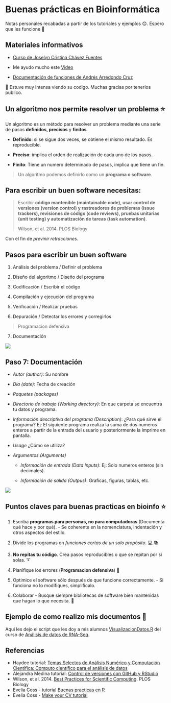 # Buenas prácticas en Bioinformática

Notas personales recabadas a partir de los tutoriales y ejemplos 😊. Espero que les funcione 💜

## Materiales informativos

-   [Curso de Joselyn Cristina Chávez Fuentes](https://comunidadbioinfo.github.io/cdsb2023/creaci%C3%B3n-de-vi%C3%B1etas.html)

-   Me ayudo mucho este [Video](https://www.youtube.com/watch?v=7ZgZ6qUKZvE&ab_channel=DaniMedi)

-   [Documentación de funciones de Andrés Arredondo Cruz](https://comunidadbioinfo.github.io/cdsb2023/documentaci%C3%B3n-de-funciones.html)

💪 Estuve muy intensa viendo su codigo. Muchas gracias por tenerlos publico.

## **Un algoritmo nos permite resolver un problema ⭐**

Un algoritmo es un método para resolver un problema mediante una serie de pasos **definidos, precisos** y **finitos**.

-   **Definido**: si se sigue dos veces, se obtiene el mismo resultado. Es reproducible.

-   **Preciso**: implica el orden de realización de cada uno de los pasos.

-   **Finito**: Tiene un numero determinado de pasos, implica que tiene un fin.

> Un algoritmo podemos definirlo como un **programa o software**.

## **Para escribir un buen software necesitas:**

> Escribir **código mantenible (maintainable code), usar control de versiones (version control) y rastreadores de problemas (issue trackers), revisiones de código (code reviews), pruebas unitarias (unit testing) y automatización de tareas (task automation)**.
>
> Wilson, et al. 2014. PLOS Biology

Con el fin de *previnir retracciones*.

::: callout-note
## Pasos para escribir un buen software

1.  Análisis del problema / Definir el problema

2.  Diseño del algoritmo / Diseño del programa

3.  Codificación / Escribir el código

4.  Compilación y ejecución del programa

5.  Verificación / Realizar pruebas

6.  Depuración / Detectar los errores y corregirlos

> Programacion defensiva

7.  Documentación
:::

![](https://eveliacoss.github.io/Buenaspracticas_R_Mayo2024/BestPractices/figures/homersapien.jpg){fig-align="center"}

## **Paso 7: Documentación**

::: callout-note
-   *Autor (author)*: Su nombre

-   *Dia (date)*: Fecha de creación

-   *Paquetes (packages)*

-   *Directorio de trabajo (Working directory)*: En que carpeta se encuentra tu datos y programa.

-   *Información descriptiva del programa (Description)*: ¿Para qué sirve el programa? Ej: El siguiente programa realiza la suma de dos numeros enteros a partir de la entrada del usuario y posteriormente la imprime en pantalla.

-   *Usage* ¿Cómo se utiliza?

-   *Argumentos (Arguments)*

    -   *Información de entrada (Data Inputs)*: Ej: Solo numeros enteros (sin decimales).

    -   *Información de salida (Outpus)*: Graficas, figuras, tablas, etc.
:::

![](https://eveliacoss.github.io/Buenaspracticas_R_Mayo2024/BestPractices/figures/meme_documentacion.jpg){fig-align="center"}

## Puntos claves para buenas practicas en bioinfo ⭐

1.  Escriba **programas para personas, no para computadoras** (Documenta qué hace y por qué). - Se coherente en la nomenclatura, indentación y otros aspectos del estilo.

2.  Divide los programas en *funciones cortas de un solo propósito.* 💻 📚

3.  **No repitas tu código**. Crea pasos reproducibles o que se repitan por si solas. ➰

4.  Planifique los errores (**Programacion defensiva**) 🚩

5.  Optimice el software sólo después de que funcione correctamente. - Si funciona no lo modifiques, simplificalo.

6.  Colaborar - Busque siempre bibliotecas de software bien mantenidas que hagan lo que necesita. 👥

::: callout-note
## Ejemplo de como realizo mis documentos 💜

Aqui les dejo el script que les doy a mis alumnos [VisualizacionDatos.R](https://github.com/EveliaCoss/RNAseq_classFEB2024/blob/main/Practica_Dia3/scripts/VisualizacionDatos.R) del curso de [Análisis de datos de RNA-Seq](https://github.com/EveliaCoss/RNAseq_classFEB2024).
:::

## Referencias

-   Haydee tutorial: [Temas Selectos de Análisis Numérico y Computación Científica: Computo científico para el análisis de datos](https://haydeeperuyero.github.io/Computo_Cientifico/)
-   Alejandra Medina tutorial: [Control de versiones con GitHub y RStudio](https://comunidadbioinfo.github.io/cdsb2023/control-de-versiones-con-github-y-rstudio.html)
-   Wilson, et al. 2014. [Best Practices for Scientific Computing](https://journals.plos.org/plosbiology/article?id=10.1371/journal.pbio.1001745). PLOS Biology
-   Evelia Coss - tutorial [Buenas practicas en R](https://github.com/EveliaCoss/Buenaspracticas_R_Mayo2024)
-   Evelia Coss - [Make your CV tutorial](https://github.com/EveliaCoss/Make_yourCV)
